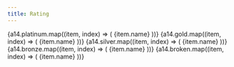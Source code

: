 ```yaml
---
title: Rating
---
```




<Tabs>
    <TabItem value="0" label="Platinum" default>
        {a14.platinum.map((item, index) => (
            <Link target="_blank" to={item.link}>{item.name}</Link>
        ))}
    </TabItem>
    <TabItem value="1" label="Gold">
        {a14.gold.map((item, index) => (
            <Link target="_blank" to={item.link}>{item.name}</Link>
        ))}
    </TabItem>
    <TabItem value="2" label="Silver">
        {a14.silver.map((item, index) => (
            <Link target="_blank" to={item.link}>{item.name}</Link>
        ))}
    </TabItem>
    <TabItem value="3" label="Bronze">
        {a14.bronze.map((item, index) => (
            <Link target="_blank" to={item.link}>{item.name}</Link>
        ))}
    </TabItem>
    <TabItem value="4" label="Broken">
        {a14.broken.map((item, index) => (
            <Link target="_blank" to={item.link}>{item.name}</Link>
        ))}
    </TabItem>
</Tabs>
